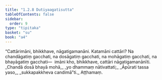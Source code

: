 ```yaml
---
title: "1.2.8 Dutiyaagatisutta"
tableOfContents: false
sidebar:
  order: 9
type: "tipitaka"
basket: "su"
book: "a4"
---
```



<DynamicBreadcrumb />

<Division number="18" book="a4" bookNo="15" page="326">

<Paragraph number="115" book="a4">
“Cattārimāni, bhikkhave, nāgatigamanāni. Katamāni cattāri? Na chandāgatiṃ gacchati, na dosāgatiṃ gacchati, na mohāgatiṃ gacchati, na bhayāgatiṃ gacchati—  imāni kho, bhikkhave, cattāri nāgatigamanānīti.
</Paragraph>

<Paragraph number="116" type="verses" book="a4">
_Chandā dosā bhayā mohā,_  
_yo dhammaṃ nātivattati;_  
_Āpūrati tassa yaso,_  
_sukkapakkheva candimā”ti._  


</Paragraph>
</Division>

<Paragraph number="117" type="center" book="a4">
Aṭṭhamaṃ.
</Paragraph>